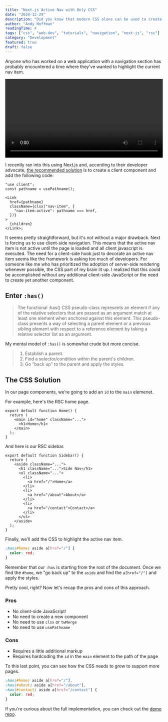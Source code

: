 ```yaml
---
title: "Next.js Active Nav with Only CSS"
date: "2024-12-29"
description: "Did you know that modern CSS alone can be used to create an active nav item in Next.js?"
author: "Andy Hoffman"
readingTime: 4
tags: ["css", "web-dev", "tutorials", "navigation", "next-js", "rsc"]
category: "Development"
featured: true
draft: false
---
```


Anyone who has worked on a web application with a navigation section has probably encountered a time where they've wanted to highlight the current nav item.

<video width="100%" controls>
  <source
    src="https://github.com/user-attachments/assets/295ae178-e717-48d7-a4f2-20eac03d82ff"
    type="video/mp4"
  />
  Your browser does not support the video tag.
</video>

I recently ran into this using Next.js and, according to their developer advocate, [the recommended solution](https://x.com/asidorenko_/status/1812855952380457259) is to create a client component and add the following code:

```tsx
"use client";
const pathname = usePathname();

<Link
  href={pathname}
  className={clsx("nav-item", {
    "nav-item-active": pathname === href,
  })}
>
  {children}
</Link>;
```

It seems pretty straightforward, but it's not without a major drawback. Next is forcing us to use client-side navigation. This means that the active nav item is not active until the page is loaded and all client javascript is executed. The need for a client-side hook just to decorate an active nav item seems like the framework is asking too much of developers. For someone like me who has prioritized the adoption of server-side rendering whenever possible, the CSS part of my brain lit up. I realized that this could be accomplished without any additional client-side JavaScript or the need to create yet another component.

## Enter `:has()`

> The functional :has() CSS pseudo-class represents an element if any of the relative selectors that are passed as an argument match at least one element when anchored against this element. This pseudo-class presents a way of selecting a parent element or a previous sibling element with respect to a reference element by taking a relative selector list as an argument.

My mental model of `:has()` is somewhat crude but more concise.

> 1. Establish a parent.
> 2. Find a selector/condition within the parent's children.
> 3. Go "back up" to the parent and apply the styles.

## The CSS Solution

In our page components, we're going to add an `id` to the `main` elemenet.

For example, here's the RSC home page.

```tsx
export default function Home() {
  return (
    <main id="home" className="...">
      <h1>Home</h1>
    </main>
  );
}
```

And here is our RSC sidebar.

```tsx
export default function Sidebar() {
  return (
    <aside className="...">
      <h1 className="...">Side Nav</h1>
      <ul className="...">
        <li>
          <a href="/">Home</a>
        </li>
        <li>
          <a href="/about">About</a>
        </li>
        <li>
          <a href="/contact">Contact</a>
        </li>
      </ul>
    </aside>
  );
}
```

Finally, we'll add the CSS to highlight the active nav item.

```css
:has(#home) aside a[href="/"] {
  color: red;
}
```

Remember that our `:has` is starting from the root of the document. Once we find the `#home`, we "go back up" to the `aside` and find the `a[href="/"]` and apply the styles.

Pretty cool, right? Now let's recap the pros and cons of this approach.

### Pros

- No client-side JavaScript!
- No need to create a new component
- No need to use `clsx` or `twMerge`
- No need to use `usePathname`

### Cons

- Requires a little additional markup
- Requires hardcoding the `id` in the `main` element to the path of the page

To this last point, you can see how the CSS needs to grow to support more pages.

```css
:has(#home) aside a[href="/"],
:has(#about) aside a[href="/about"],
:has(#contact) aside a[href="/contact"] {
  color: red;
}
```

If you're curious about the full implementation, you can check out the [demo repo](https://github.com/antibland/rsc-active-nav/).
